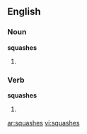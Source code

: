 ==English==
===Noun===
'''squashes'''
# {{not plural of|[[squash]]}}

===Verb===
'''squashes'''
# {{third-person singular of|[[squash]]}}

[[ar:squashes]]
[[vi:squashes]]